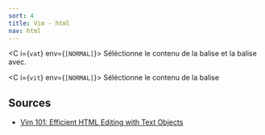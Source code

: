 ```yaml
---
sort: 4
title: Vim - html
nav: html
---
```


<C i={`vat`} env={`[NORMAL]`}>
  Séléctionne le contenu de la balise et la balise avec.
</C>

<C i={`vit`} env={`[NORMAL]`}>
  Séléctionne le contenu de la balise
</C>

## Sources

- [Vim 101: Efficient HTML Editing with Text Objects](https://medium.com/usevim/vim-101-efficient-html-editing-with-text-objects-1571734718e3)
